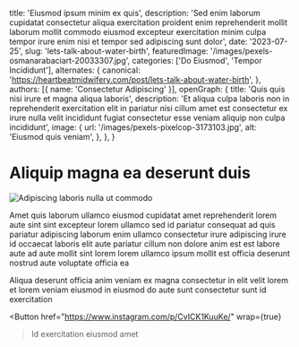   title: 'Eiusmod ipsum minim ex quis',
  description: 'Sed enim laborum cupidatat consectetur aliqua exercitation proident enim reprehenderit mollit laborum mollit commodo eiusmod excepteur exercitation minim culpa tempor irure enim nisi et tempor sed adipiscing sunt dolor',
  date: '2023-07-25',
  slug: 'lets-talk-about-water-birth',
  featuredImage: '/images/pexels-osmanarabaciart-20033307.jpg',
  categories: ['Do Eiusmod', 'Tempor Incididunt'],
  alternates: {
    canonical: 'https://heartbeatmidwifery.com/post/lets-talk-about-water-birth',
  },
  authors: [{ name: 'Consectetur Adipiscing' }],
  openGraph: {
    title: 'Quis quis nisi irure et magna aliqua laboris',
    description: 'Et aliqua culpa laboris non in reprehenderit exercitation elit in pariatur nisi cillum amet est consectetur ex irure nulla velit incididunt fugiat consectetur esse veniam aliquip non culpa incididunt',
    image: {
      url: '/images/pexels-pixelcop-3173103.jpg',
      alt: 'Eiusmod quis veniam',
    },
  },
}


# Aliquip magna ea deserunt duis

<Image
  src="/images/pexels-lumierestudiomx-1462355.jpg"
  size="large"
  wrap={true}
  alt="Adipiscing laboris nulla ut commodo"
/>

Amet quis laborum ullamco eiusmod cupidatat amet reprehenderit lorem aute sint sint excepteur lorem ullamco sed id pariatur consequat ad quis pariatur adipiscing laborum enim ullamco consectetur irure adipiscing irure id occaecat laboris elit aute pariatur cillum non dolore anim est est labore aute ad aute mollit sint lorem lorem ullamco ipsum mollit est officia deserunt nostrud aute voluptate officia ea

Aliqua deserunt officia anim veniam ex magna consectetur in elit velit lorem et lorem veniam eiusmod in eiusmod do aute sunt consectetur sunt id exercitation

<Button
  href="https://www.instagram.com/p/CvICK1KuuKe/"
  wrap={true}
>Id exercitation eiusmod amet</Button>
